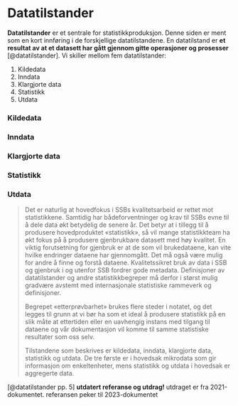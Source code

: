 # Datatilstander

**Datatilstander** er et sentrale for statistikkproduksjon. Denne siden er ment som en kort innføring i de forskjellige datatilstandene. En datatilstand er **et resultat av at et datasett har gått gjennom gitte operasjoner og prosesser** [@datatilstander]. Vi skiller mellom fem datatilstander:

1. Kildedata
2. Inndata
3. Klargjorte data
4. Statistikk
5. Utdata

### Kildedata

### Inndata

### Klargjorte data

### Statistikk

### Utdata

> Det er naturlig at hovedfokus i SSBs kvalitetsarbeid er rettet mot statistikkene. Samtidig har bådeforventninger og krav til SSBs evne til å dele data økt betydelig de senere år. Det betyr at i tillegg til å produsere hovedproduktet «statistikk», så vil mange statistikkteam ha økt fokus på å produsere gjenbrukbare datasett med høy kvalitet. En viktig forutsetning for gjenbruk er at de som vil brukedataene, kan vite hvilke endringer dataene har gjennomgått. Det må også være mulig for andre å finne og forstå dataene. Kvalitetssikret bruk av data i SSB og gjenbruk i og utenfor SSB fordrer gode metadata. Definisjoner av datatilstander og andre statistikkbegreper må derfor i størst mulig gradvære avstemt med internasjonale statistiske rammeverk og definisjoner.
>
> Begrepet «etterprøvbarhet» brukes flere steder i notatet, og det legges til grunn at vi bør ha som et ideal å produsere statistikk på en slik måte at ettertiden eller en uavhengig instans med tilgang til dataene og vår dokumentasjon vil komme til samme statistiske resultater som oss selv.
>
>Tilstandene som beskrives er kildedata, inndata, klargjorte data, statistikk og utdata. De tre første er i hovedsak mikrodata som gir informasjon om enkeltenheter, mens statistikk og utdata i hovedsak er aggregerte data.

[@datatilstander pp. 5] **utdatert referanse og utdrag!** utdraget er fra 2021-dokumentet. referansen peker til 2023-dokumentet